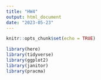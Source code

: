 ```yaml
---
title: "HW4"
output: html_document
date: "2023-05-23"
---
```


```r
knitr::opts_chunk$set(echo = TRUE)

library(here)
library(tidyverse)
library(ggplot2)
library(janitor)
library(pracma)
```


